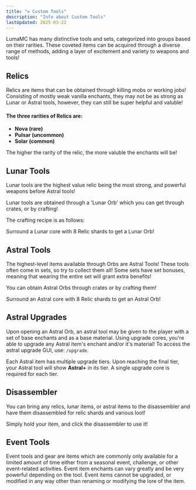 ```yaml
---
title: "⚒️ Custom Tools"
description: "Info about Custom Tools"
lastUpdated: 2025-03-22
---
```



LumaMC has many distinctive tools and sets, categorized into groups based on their rarities. These
coveted items can be acquired through a diverse range of methods, adding a layer of excitement and
variety to weapons and tools!

## Relics

Relics are items that can be obtained through killing mobs or working jobs! Consisting of mostly
weak vanilla enchants, they may not be as strong as Lunar or Astral tools, however, they can still
be super helpful and valuble!

#### The three rarities of Relics are:

<div class="list">

- **Nova (rare)**
- **Pulsar (uncommon)**
- **Solar (common)**

</div>

The higher the rarity of the relic, the more valuble the enchants will be!

## Lunar Tools

Lunar tools are the highest value relic being the most strong, and powerful weapons before Astral
tools!

Lunar tools are obtained through a 'Lunar Orb' which you can get through crates, or by crafting!

The crafting recipe is as follows:

Surround a Lunar core with 8 Relic shards to get a Lunar Orb!

<CenteredImage src={lunarOrb} alt="Lunar Orb" tailwind="w-90" />

## Astral Tools

The highest-level items available through Orbs are Astral Tools! These tools often come in sets, so
try to collect them all! Some sets have set bonuses, meaning that wearing the entire set will grant
extra benefits!

You can obtain Astral Orbs through crates or by crafting them!

Surround an Astral core with 8 Relic shards to get an Astral Orb!

<CenteredImage src={astralOrb} alt="Astral Orb" tailwind="w-90" />

## Astral Upgrades

Upon opening an Astral Orb, an astral tool may be given to the player with a set of base enchants
and as a base material. Using upgrade cores, you're able to upgrade any Astral item's enchant and/or
it's material! To access the astral upgrade GUI, use: `/upgrade`.

<CenteredImage src={upgradeGui} alt="Upgrade Gui" tailwind="w-80" />

Each Astral item has multiple upgrade tiers. Upon reaching the final tier, your Astral tool will
show **Astral+** in its tier. A single upgrade core is required for each tier.

<CenteredImage src={upgradeCore} alt="Upgrade Core" tailwind="w-80" />

## Disassembler

You can bring any relics, lunar items, or astral items to the disassembler and have them
disassembled for relic shards and various loot!

Simply hold your item, and click the disassembler to use it!

<CenteredImage src={dissassembler} alt="Dissassembler" tailwind="w-160" />

## Event Tools

Event tools and gear are items which are commonly only available for a limited amount of time either
from a seasonal event, challenge, or other event-related activities. Event item enchants can vary
greatly and be very powerful depending on the tool. Event items cannot be upgraded, or modified in
any way other than renaming or modifying the lore of the item.

<CenteredImage src={exampleItem} alt="Example Item" tailwind="w-80" />
